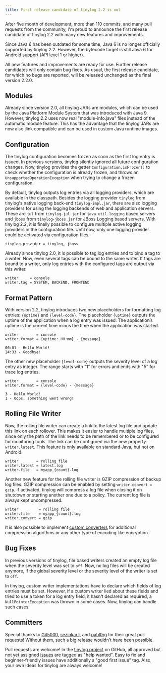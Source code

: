 ```yaml
---
title: First release candidate of tinylog 2.2 is out
---
```


After five month of development, more than 110 commits, and many pull requests from the community, I'm proud to announce the first release candidate of tinylog 2.2 with many new features and improvements.

Since Java 6 has been outdated for some time, Java 6 is no longer officially supported by tinylog 2.2. However, the bytecode target is still Java 6 for Android support (API level 1 or higher).

All new features and improvements are ready for use. Further release candidates will only contain bug fixes. As usual, the first release candidate, for which no bugs are reported, will be released unchanged as the final version 2.2.0.

## Modules

Already since version 2.0, all tinylog JARs are modules, which can be used by the Java Platform Module System that was introduced with Java 9. However, tinylog 2.2 uses now real "module-info.java" files instead of the automatic module feature. This has the advantage that the tinylog JARs are now also jlink compatible and can be used in custom Java runtime images.

## Configuration

The tinylog configuration becomes frozen as soon as the first log entry is issued. In previous versions, tinylog silently ignored all future configuration changes. Now, tinylog provides the getter `Configuration.isFrozen()` to check whether the configuration is already frozen, and throws an `UnsupportedOperationException` when trying to change a frozen configuration.

By default, tinylog outputs log entries via all logging providers, which are available in the classpath. Besides the logging provider `tinylog` from tinylog's native logging back-end `tinylog-impl.jar`, there are also logging providers for using the logging backends of web and application servers. These are `jul` from `tinylog-jul.jar` for `java.util.logging` based servers and `jboss` from `tinylog-jboss.jar` for JBoss Logging based servers. With tinylog 2.2, it is finally possible to configure multiple active logging providers in the configuration file. Until now, only one logging provider could be activated via configuration files.

```properties
tinylog.provider = tinylog, jboss
```

Already since tinylog 2.0, it is possible to tag log entries and to bind a tag to a writer. Now, even several tags can be bound to the same writer. If tags are bound to a writer, only log entries with the configured tags are output via this writer.

```properties
writer     = console
writer.tag = SYSTEM, BACKEND, FRONTEND
```

## Format Pattern

With version 2.2, tinylog introduces two new placeholders for formatting log entries: `{uptime}` and `{level-code}`. The placeholder `{uptime}` outputs the uptime of the application when a log entry was issued. The application’s uptime is the current time minus the time when the application was started.

```properties
writer        = console
writer.format = {uptime: HH:mm} - {message}
```

```text
00:01 - Hello World!
24:33 - Goodbye!
```

The other new placeholder `{level-code}` outputs the severity level of a log entry as integer. The range starts with "1" for errors and ends with "5" for trace log entries.

```properties
writer        = console
writer.format = {level-code} - {message}
```

```text
3 - Hello World!
1 - Oops, something went wrong!
```

## Rolling File Writer

Now, the rolling file writer can create a link to the latest log file and update this link on each rollover. This makes it easier to handle multiple log files, since only the path of the link needs to be remembered or to be configured for monitoring tools. The link can be configured via the new property `writer.latest`. This feature is only available on standard Java, but not on Android.

```properties
writer        = rolling file
writer.latest = latest.log
writer.file   = myapp_{count}.log
```

Another new feature for the rolling file writer is GZIP compression of backup log files. GZIP compression can be enabled by setting `writer.convert = gzip`. If activated, tinylog will compress a log file when closing it on shutdown or starting another one due to a policy. The current log file is always kept uncompressed.

```properties
writer         = rolling file
writer.file    = myapp_{count}.log
writer.convert = gzip
```

It is also possible to implement [custom converters](/extending/#custom-file-converter) for additional compression algorithms or any other type of encoding like encryption.

## Bug Fixes

In previous versions of tinylog, file based writers created an empty log file when the severity level was set to `off`. Now, no log files will be created anymore, if the global severity level or the severity level of the writer is set to `off`.

In tinylog, custom writer implementations have to declare which fields of log entries must be set. However, if a custom writer lied about these fields and tried to use a token for a log entry field, it hasn't declared as required, a `NullPointerException` was thrown in some cases. Now, tinylog can handle such cases.

## Committers

Special thanks to [Git5000](https://github.com/Git5000), [sezinkarli](https://github.com/sezinkarli), and [pabl0rg](https://github.com/pabl0rg) for their great pull requests! Without them, such a big release wouldn't have been possible.

Pull requests are welcome! In the [tinylog project](https://github.com/tinylog-org/tinylog) on GitHub, all approved but not yet assigned [issues](https://github.com/tinylog-org/tinylog/issues) are tagged as "help wanted". Easy to fix and beginner-friendly issues have additionally a "good first issue" tag. Also, your own ideas for tinylog are always welcome!
